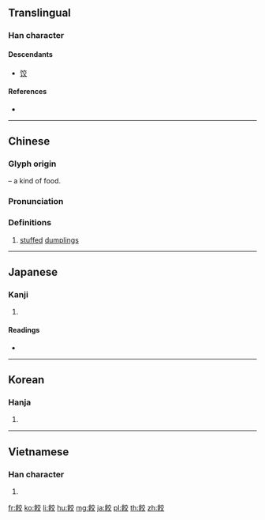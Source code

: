 {{character info/new}}
{{also|饺}}
==Translingual==

===Han character===
{{Han char|rn=184|rad=食|as=06|sn=15|four=80748|canj=OIYCK}}

====Descendants====
* [[饺]]

====References====
* {{Han ref|kx=1419.120|dkj=44131|dj=1943.180|hdz=74451.150|uh=9903|ud=39171|bh=BBE5|bd=48101}}

----

==Chinese==
{{zh-forms|s=饺}}

===Glyph origin===
{{Han etym}}
{{Han compound|食|alt1=飠|t1=food, eat|交|ls=psc|c1=s|c2=p}} – a kind of food.

===Pronunciation===
{{zh-pron
|m=jiǎo
|ma=y
|c=gaau2
|mn=kiáu
|w=4jiau
|mc=
|oc=
|cat=n
}}

===Definitions===
{{zh-hanzi}}

# [[stuffed]] [[dumpling]]s
#: {{zh-x|餃子{zi}|jiaozi}}
#: {{zh-x|水餃|boiled dumpling}}

----

==Japanese==

===Kanji===
{{ja-kanji|grade=|rs=食06}}

# {{defn|lang=ja|sort=食06}}

====Readings====
* {{ja-readings|on=[[こう]] (kō), [[きょう]] (kyō)|kun=[[あめ]] (ame)}}

----

==Korean==

===Hanja===
{{ko-hanja|hangeul=교|eumhun=|mr=kyo|y=kyo}}

# {{defn|lang=ko|sort=食06}}

----

==Vietnamese==

===Han character===
{{vi-hantu|[[giáo]]|rs=食06}}

# {{defn|lang=vi|sort=食06}}

[[fr:餃]]
[[ko:餃]]
[[li:餃]]
[[hu:餃]]
[[mg:餃]]
[[ja:餃]]
[[pl:餃]]
[[th:餃]]
[[zh:餃]]